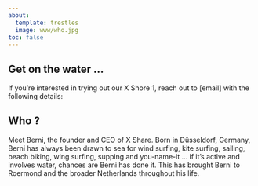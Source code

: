 ```yaml
---
about:
  template: trestles
  image: www/who.jpg
toc: false
---
```


## Get on the water ...

If you're interested in trying out our X Shore 1, reach out to [email] with the following details:

## Who ?

Meet Berni, the founder and CEO of X Share. Born in Düsseldorf, Germany, Berni has always been drawn to sea for wind surfing, kite surfing, sailing, beach biking, wing surfing, supping and you-name-it ... if it's active and involves water, chances are Berni has done it. This has brought Berni to Roermond and the broader Netherlands throughout his life.

